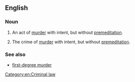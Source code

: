 ==English==

===Noun===
{{en-noun|head=[[second]]-[[degree]] [[murder]]|s|-}}

# {{legal}} An act of [[murder]] with intent, but without [[premeditation]].
# {{legal}} The crime of [[murder]] with intent, but without [[premeditation]].

===See also===
* [[first-degree murder]]

[[Category:en:Criminal law]]
